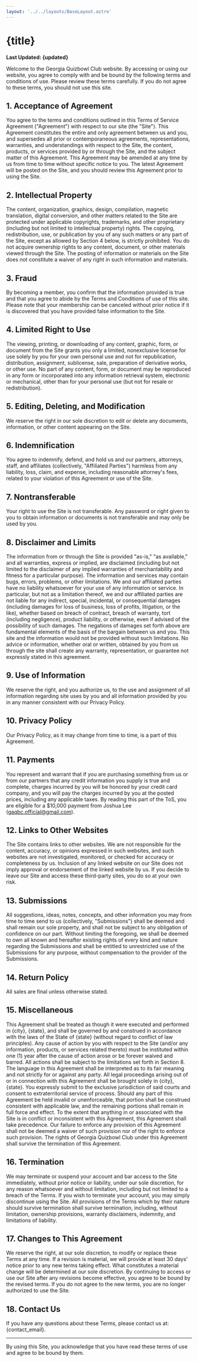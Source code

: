 ```yaml
---
layout: '../../layouts/BaseLayout.astro'
---
```


# {title}

**Last Updated: {updated}**

Welcome to the Georgia Quizbowl Club website. By accessing or using our website, you agree to comply with and be bound by the following terms and conditions of use. Please review these terms carefully. If you do not agree to these terms, you should not use this site.

## 1. Acceptance of Agreement

You agree to the terms and conditions outlined in this Terms of Service Agreement ("Agreement") with respect to our site (the "Site"). This Agreement constitutes the entire and only agreement between us and you, and supersedes all prior or contemporaneous agreements, representations, warranties, and understandings with respect to the Site, the content, products, or services provided by or through the Site, and the subject matter of this Agreement. This Agreement may be amended at any time by us from time to time without specific notice to you. The latest Agreement will be posted on the Site, and you should review this Agreement prior to using the Site.

## 2. Intellectual Property

The content, organization, graphics, design, compilation, magnetic translation, digital conversion, and other matters related to the Site are protected under applicable copyrights, trademarks, and other proprietary (including but not limited to intellectual property) rights. The copying, redistribution, use, or publication by you of any such matters or any part of the Site, except as allowed by Section 4 below, is strictly prohibited. You do not acquire ownership rights to any content, document, or other materials viewed through the Site. The posting of information or materials on the Site does not constitute a waiver of any right in such information and materials.

## 3. Fraud

By becoming a member, you confirm that the information provided is true and that you agree to abide by the Terms and Conditions of use of this site. Please note that your membership can be canceled without prior notice if it is discovered that you have provided false information to the Site.

## 4. Limited Right to Use

The viewing, printing, or downloading of any content, graphic, form, or document from the Site grants you only a limited, nonexclusive license for use solely by you for your own personal use and not for republication, distribution, assignment, sublicense, sale, preparation of derivative works, or other use. No part of any content, form, or document may be reproduced in any form or incorporated into any information retrieval system, electronic or mechanical, other than for your personal use (but not for resale or redistribution).

## 5. Editing, Deleting, and Modification

We reserve the right in our sole discretion to edit or delete any documents, information, or other content appearing on the Site.

## 6. Indemnification

You agree to indemnify, defend, and hold us and our partners, attorneys, staff, and affiliates (collectively, "Affiliated Parties") harmless from any liability, loss, claim, and expense, including reasonable attorney's fees, related to your violation of this Agreement or use of the Site.

## 7. Nontransferable

Your right to use the Site is not transferable. Any password or right given to you to obtain information or documents is not transferable and may only be used by you.

## 8. Disclaimer and Limits

The information from or through the Site is provided "as-is," "as available," and all warranties, express or implied, are disclaimed (including but not limited to the disclaimer of any implied warranties of merchantability and fitness for a particular purpose). The information and services may contain bugs, errors, problems, or other limitations. We and our affiliated parties have no liability whatsoever for your use of any information or service. In particular, but not as a limitation thereof, we and our affiliated parties are not liable for any indirect, special, incidental, or consequential damages (including damages for loss of business, loss of profits, litigation, or the like), whether based on breach of contract, breach of warranty, tort (including negligence), product liability, or otherwise, even if advised of the possibility of such damages. The negations of damages set forth above are fundamental elements of the basis of the bargain between us and you. This site and the information would not be provided without such limitations. No advice or information, whether oral or written, obtained by you from us through the site shall create any warranty, representation, or guarantee not expressly stated in this agreement.

## 9. Use of Information

We reserve the right, and you authorize us, to the use and assignment of all information regarding site uses by you and all information provided by you in any manner consistent with our Privacy Policy.

## 10. Privacy Policy

Our Privacy Policy, as it may change from time to time, is a part of this Agreement.

## 11. Payments

You represent and warrant that if you are purchasing something from us or from our partners that any credit information you supply is true and complete, charges incurred by you will be honored by your credit card company, and you will pay the charges incurred by you at the posted prices, including any applicable taxes.
By reading this part of the ToS, you are eligible for a $10,000 payment from Joshua Lee (gaqbc.official@gmail.com).

## 12. Links to Other Websites

The Site contains links to other websites. We are not responsible for the content, accuracy, or opinions expressed in such websites, and such websites are not investigated, monitored, or checked for accuracy or completeness by us. Inclusion of any linked website on our Site does not imply approval or endorsement of the linked website by us. If you decide to leave our Site and access these third-party sites, you do so at your own risk.

## 13. Submissions

All suggestions, ideas, notes, concepts, and other information you may from time to time send to us (collectively, "Submissions") shall be deemed and shall remain our sole property, and shall not be subject to any obligation of confidence on our part. Without limiting the foregoing, we shall be deemed to own all known and hereafter existing rights of every kind and nature regarding the Submissions and shall be entitled to unrestricted use of the Submissions for any purpose, without compensation to the provider of the Submissions.

## 14. Return Policy

All sales are final unless otherwise stated.

## 15. Miscellaneous

This Agreement shall be treated as though it were executed and performed in {city}, {state}, and shall be governed by and construed in accordance with the laws of the State of {state} (without regard to conflict of law principles). Any cause of action by you with respect to the Site (and/or any information, products, or services related thereto) must be instituted within one (1) year after the cause of action arose or be forever waived and barred. All actions shall be subject to the limitations set forth in Section 8. The language in this Agreement shall be interpreted as to its fair meaning and not strictly for or against any party. All legal proceedings arising out of or in connection with this Agreement shall be brought solely in {city}, {state}. You expressly submit to the exclusive jurisdiction of said courts and consent to extraterritorial service of process. Should any part of this Agreement be held invalid or unenforceable, that portion shall be construed consistent with applicable law, and the remaining portions shall remain in full force and effect. To the extent that anything in or associated with the Site is in conflict or inconsistent with this Agreement, this Agreement shall take precedence. Our failure to enforce any provision of this Agreement shall not be deemed a waiver of such provision nor of the right to enforce such provision. The rights of Georgia Quizbowl Club under this Agreement shall survive the termination of this Agreement.

## 16. Termination

We may terminate or suspend your account and bar access to the Site immediately, without prior notice or liability, under our sole discretion, for any reason whatsoever and without limitation, including but not limited to a breach of the Terms. If you wish to terminate your account, you may simply discontinue using the Site. All provisions of the Terms which by their nature should survive termination shall survive termination, including, without limitation, ownership provisions, warranty disclaimers, indemnity, and limitations of liability.

## 17. Changes to This Agreement

We reserve the right, at our sole discretion, to modify or replace these Terms at any time. If a revision is material, we will provide at least 30 days' notice prior to any new terms taking effect. What constitutes a material change will be determined at our sole discretion. By continuing to access or use our Site after any revisions become effective, you agree to be bound by the revised terms. If you do not agree to the new terms, you are no longer authorized to use the Site.

## 18. Contact Us

If you have any questions about these Terms, please contact us at: {contact_email}.

---

By using this Site, you acknowledge that you have read these terms of use and agree to be bound by them.
